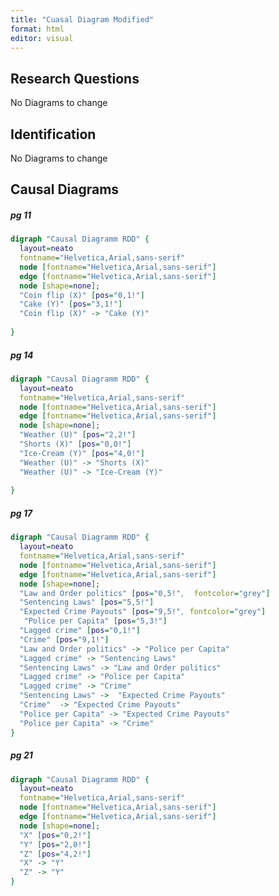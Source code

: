 ```yaml
---
title: "Cuasal Diagram Modified"
format: html
editor: visual
---
```


## Research Questions

No Diagrams to change

## Identification

No Diagrams to change

## Causal Diagrams

##### pg 11

```dot
digraph "Causal Diagramm RDD" {
  layout=neato
  fontname="Helvetica,Arial,sans-serif"
  node [fontname="Helvetica,Arial,sans-serif"]
  edge [fontname="Helvetica,Arial,sans-serif"]
  node [shape=none];
  "Coin flip (X)" [pos="0,1!"]
  "Cake (Y)" [pos="3,1!"]
  "Coin flip (X)" -> "Cake (Y)"
  
}
```

##### pg 14

```dot
digraph "Causal Diagramm RDD" {
  layout=neato
  fontname="Helvetica,Arial,sans-serif"
  node [fontname="Helvetica,Arial,sans-serif"]
  edge [fontname="Helvetica,Arial,sans-serif"]
  node [shape=none];
  "Weather (U)" [pos="2,2!"]
  "Shorts (X)" [pos="0,0!"]
  "Ice-Cream (Y)" [pos="4,0!"]
  "Weather (U)" -> "Shorts (X)"
  "Weather (U)" -> "Ice-Cream (Y)"
  
}
```

##### pg 17

```dot
digraph "Causal Diagramm RDD" {
  layout=neato
  fontname="Helvetica,Arial,sans-serif"
  node [fontname="Helvetica,Arial,sans-serif"]
  edge [fontname="Helvetica,Arial,sans-serif"]
  node [shape=none];
  "Law and Order politics" [pos="0,5!",  fontcolor="grey"]
  "Sentencing Laws" [pos="5,5!"]
  "Expected Crime Payouts" [pos="9,5!", fontcolor="grey"]
   "Police per Capita" [pos="5,3!"]
  "Lagged crime" [pos="0,1!"]
  "Crime" [pos="9,1!"]
  "Law and Order politics" -> "Police per Capita"
  "Lagged crime" -> "Sentencing Laws"
  "Sentencing Laws" -> "Law and Order politics"
  "Lagged crime" -> "Police per Capita" 
  "Lagged crime" -> "Crime"
  "Sentencing Laws" ->  "Expected Crime Payouts"
  "Crime"  -> "Expected Crime Payouts"
  "Police per Capita" -> "Expected Crime Payouts"
  "Police per Capita" -> "Crime"
}
```

##### pg 21

```dot
digraph "Causal Diagramm RDD" {
  layout=neato
  fontname="Helvetica,Arial,sans-serif"
  node [fontname="Helvetica,Arial,sans-serif"]
  edge [fontname="Helvetica,Arial,sans-serif"]
  node [shape=none];
  "X" [pos="0,2!"]
  "Y" [pos="2,0!"]
  "Z" [pos="4,2!"]
  "X" -> "Y"
  "Z" -> "Y"
}
```
